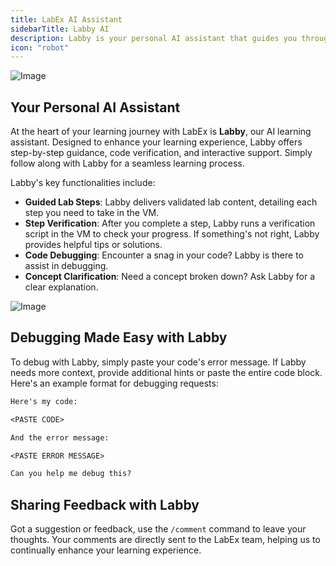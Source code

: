 ```yaml
---
title: LabEx AI Assistant
sidebarTitle: Labby AI
description: Labby is your personal AI assistant that guides you through your learning journey with LabEx.
icon: "robot"
---
```


![Image](/images/labby.gif)

## Your Personal AI Assistant

At the heart of your learning journey with LabEx is **Labby**, our AI learning assistant. Designed to enhance your learning experience, Labby offers step-by-step guidance, code verification, and interactive support. Simply follow along with Labby for a seamless learning process.

Labby's key functionalities include:

- **Guided Lab Steps**: Labby delivers validated lab content, detailing each step you need to take in the VM.
- **Step Verification**: After you complete a step, Labby runs a verification script in the VM to check your progress. If something's not right, Labby provides helpful tips or solutions.
- **Code Debugging**: Encounter a snag in your code? Labby is there to assist in debugging.
- **Concept Clarification**: Need a concept broken down? Ask Labby for a clear explanation.

![Image](/images/labby.png)

## Debugging Made Easy with Labby

To debug with Labby, simply paste your code's error message. If Labby needs more context, provide additional hints or paste the entire code block. Here's an example format for debugging requests:

```txt
Here's my code:

<PASTE CODE>

And the error message:

<PASTE ERROR MESSAGE>

Can you help me debug this?
```

## Sharing Feedback with Labby

Got a suggestion or feedback, use the `/comment` command to leave your thoughts. Your comments are directly sent to the LabEx team, helping us to continually enhance your learning experience.
